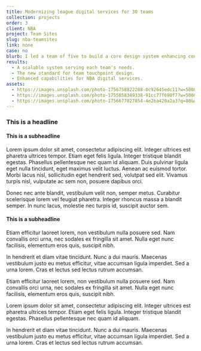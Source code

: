 ```yaml
---
title: Modernizing league digital services for 30 teams
collection: projects
order: 3
client: NBA
project: Team Sites
slug: nba-teamsites
link: none
case: no
blurb: I led a team of five to build a core design system enhancing content experiences and boosting sponsorship, ticket sales, and tune-in mechanisms for the 30 NBA teams.
results:
  - A scalable system serving each team's needs.
  - The new standard for team touchpoint design.
  - Enhanced capabilities for NBA digital services.
assets:
  - https://images.unsplash.com/photo-1756758822288-0c92645edc11?w=500&auto=format&fit=crop&q=60&ixlib=rb-4.1.0&ixid=M3wxMjA3fDB8MHxmZWF0dXJlZC1waG90b3MtZmVlZHw2Nnx8fGVufDB8fHx8fA%3D%3D
  - https://images.unsplash.com/photo-1755858349338-91cc77f690f7?w=500&auto=format&fit=crop&q=60&ixlib=rb-4.1.0&ixid=M3wxMjA3fDB8MHxmZWF0dXJlZC1waG90b3MtZmVlZHw3OHx8fGVufDB8fHx8fA%3D%3D
  - https://images.unsplash.com/photo-1756677027854-4e2ba420a2a3?q=80&w=774&auto=format&fit=crop&ixlib=rb-4.1.0&ixid=M3wxMjA3fDB8MHxwaG90by1wYWdlfHx8fGVufDB8fHx8fA%3D%3D
---
```


<h3>This is a headline</h3>

<h4>This is a subheadline</h4>
<p>
	Lorem ipsum dolor sit amet, consectetur adipiscing elit. Integer ultrices est pharetra ultrices
	tempor. Etiam eget felis ligula. Integer tristique blandit egestas. Phasellus pellentesque nec
	quam id aliquam. Duis pulvinar ligula eget nulla tincidunt, eget maximus velit luctus. Aenean ac
	euismod tortor. Morbi lacus nisl, sollicitudin eget hendrerit sed, volutpat sed elit. Vivamus
	turpis nisl, vulputate ac sem non, posuere dapibus orci.
</p>

<p>
	Donec nec ante blandit, vestibulum velit non, semper metus. Curabitur scelerisque lorem vel
	feugiat pharetra. Integer rhoncus massa a blandit semper. In nunc lacus, molestie nec turpis id,
	suscipit auctor sem.
</p>

<h4>This is a subheadline</h4>
<p>
	Etiam efficitur laoreet lorem, non vestibulum nulla posuere sed. Nam convallis orci urna, nec
	sodales ex fringilla sit amet. Nulla eget nunc facilisis, elementum eros quis, suscipit nibh.
</p>

<p>
	In hendrerit et diam vitae tincidunt. Nunc a dui mauris. Maecenas vestibulum justo eu metus
	efficitur, vitae accumsan ligula imperdiet. Sed a urna lorem. Cras et lectus sed lectus rutrum
	accumsan.
</p>

<p>
	Etiam efficitur laoreet lorem, non vestibulum nulla posuere sed. Nam convallis orci urna, nec
	sodales ex fringilla sit amet. Nulla eget nunc facilisis, elementum eros quis, suscipit nibh.
</p>

<p>
	Lorem ipsum dolor sit amet, consectetur adipiscing elit. Integer ultrices est pharetra ultrices
	tempor. Etiam eget felis ligula. Integer tristique blandit egestas. Phasellus pellentesque nec
	quam id aliquam.
</p>

<p>
	In hendrerit et diam vitae tincidunt. Nunc a dui mauris. Maecenas vestibulum justo eu metus
	efficitur, vitae accumsan ligula imperdiet. Sed a urna lorem. Cras et lectus sed lectus rutrum
	accumsan.
</p>